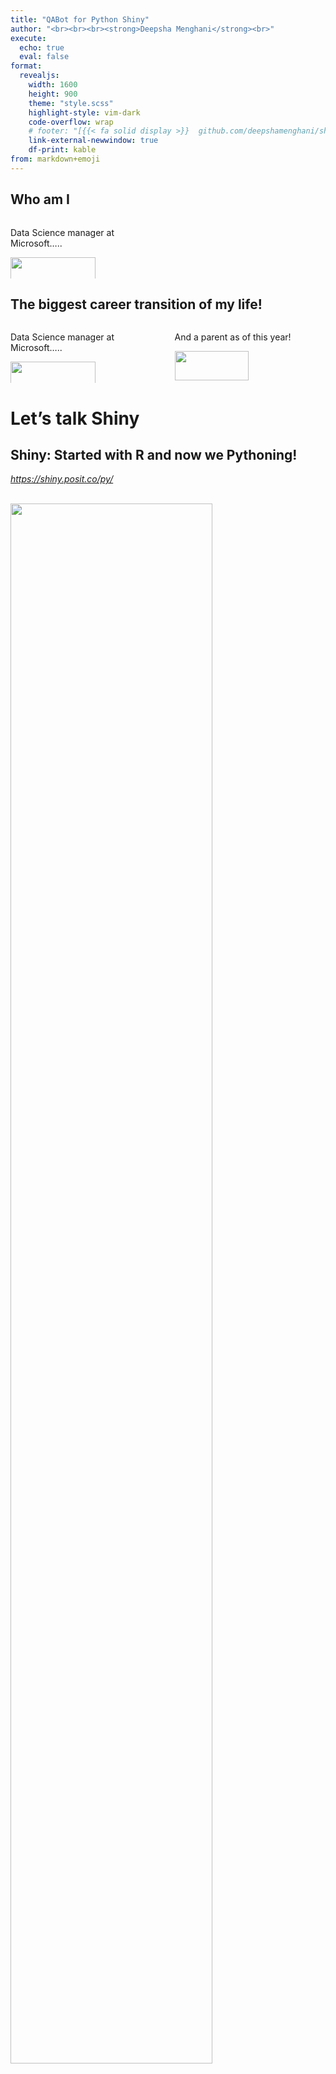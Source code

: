 ```yaml
---
title: "QABot for Python Shiny"
author: "<br><br><br><strong>Deepsha Menghani</strong><br>"
execute: 
  echo: true
  eval: false
format: 
  revealjs:
    width: 1600
    height: 900
    theme: "style.scss"
    highlight-style: vim-dark
    code-overflow: wrap
    # footer: "[{{< fa solid display >}}  github.com/deepshamenghani/shinypython_meetup](https://github.com/deepshamenghani/shinypython_meetup) [{{< fa brands mastodon >}} @deepshamenghani](https://fosstodon.org/@deepsha)"
    link-external-newwindow: true
    df-print: kable
from: markdown+emoji
---
```


## Who am I

::::: columns
::: {.column width="50%"}
Data Science manager at Microsoft.....

![](images/DeepshaMenghani.png){width="75%" fig-align="center" fig-alt="Self portrait."}
:::

::: {.column width="50%"}
:::
:::::

## The biggest career transition of my life!

::::: columns
::: {.column width="50%"}
Data Science manager at Microsoft.....

![](images/DeepshaMenghani.png){width="75%" fig-align="center" fig-alt="Self portrait."}
:::

::: {.column width="50%"}
And a parent as of this year!

![](images/fam.jpg){width="70%" fig-align="center" fig-alt="Deepsha's puppy and baby hanging."}
:::
:::::

# Let's talk Shiny

## Shiny: Started with R and now we Pythoning!

[*https://shiny.posit.co/py/*](https://shiny.posit.co/py/) <br><br>

![](images/shinypython.png){width="80%" fig-align="center" fig-alt="Shiny python dashboard example"}

# Who here has heard about ChatGPT?

# 

![](images/chatgptsun_gif.gif){width="100%" fig-align="center" fig-alt="Shiny python dashboard example"}

## How does it do that? 


::: {.fragment}

### To understand that, think of my 7 month old as a Generative AI system

![](images/mybaby.jpg){width="30%" fig-align="center" fig-alt="my baby"}

:::

## How does it do that? 


### To understand that, think of my 7 month old as a Generative AI system

<br>

![](images/twinkletwinkle.png){width="100%" fig-align="center" fig-alt="twinkle twinkle"}

## Imagine such a tool inside our Shiny application

::::: columns
::: {.column width="50%"}
![](images/shinyapp.gif){width="100%" fig-align="center" fig-alt="Shiny python dashboard example"}
:::

::: {.column width="50%"}
:::
:::::

## Steps to build it

:::::: columns
::: {.column width="50%"}
![](images/shinyapp.gif){width="100%" fig-align="center" fig-alt="Shiny python dashboard example"}
:::

:::: {.column width="50%"}
::: incremental
1.  Set up the Python environment
2.  Create an OpenAI account
3.  Build the chatbot
4.  Develop the application
:::
::::
::::::

# 1. Set up the Python environment

## Setting up environment

<br>

::: incremental
1.  Create a virtual environment for your project (just best practice)
2.  Install the required packages 
    ```md
    pip install shiny openai python-dotenv
    ```
3. Install Shiny for Python extension (For VSCode)

:::

# 2. Create an OpenAI account

## Create an account

Go to [https://platform.openai.com/](https://platform.openai.com/)

![](images/openai_platform.png){width="100%" fig-align="center" fig-alt="Sopen ai platform"}

## Get the API key

![](images/openai_apikeypage.png){width="100%" fig-align="center" fig-alt="openai api key"}

## 

![](images/guard-this-shit-with-your-life-always-do.gif){width="100%" fig-align="center" fig-alt="guard it"}

## Safeguard API key

<br>

::: {.fragment}
*env file* <br>

```md
OPENAI_API_KEY = "sk-xxxxxxxxxxxxxxxxxxxxxxxxxxxx"
```
:::

<hr>

::: {.fragment}
*gitignore file* <br>

```md
.env
```
:::

<hr>

::: {.fragment}
*Access it from your python file* <br>

```python
#| code-line-numbers: "|1-2|4|5|"
import os
import dotenv

dotenv.load_dotenv()
api_key=os.getenv('OPENAI_API_KEY')
```
:::

# 3. Build the chatbot

*conversationchatbot.py file* <br>

## Connect with OpenAI client

<br>

::: {.fragment}
*conversationchatbot.py file* <br>

```python
#| code-line-numbers: "|1|2-5|6|"
from openai import OpenAI
import os
import dotenv

dotenv.load_dotenv()
client = OpenAI(api_key=os.getenv('OPENAI_API_KEY'))
```
:::

## Build the conversation input for OpenAI call

::: {.fragment}
![](images/openaisendreceive.png){width="70%" fig-align="left" fig-alt="guard it"}

:::

::: {.fragment}
::: {.incremental}
Conversation input consists of: 

1.  The role of the chatbot (character + personality)
2.  The question input by the user
3.  The entire ongoing conversation thus far + the next question

:::
:::





## Build the conversation input for OpenAI call

![](images/openaisendreceive.png){width="70%" fig-align="left" fig-alt="guard it"}

::: {.fragment}

```python
conversation = [{"role": "system", "content": "You are an assistant."}]
```
:::

::: {.fragment}
![](images/print_convo_role.png){width="70%" fig-align="left" fig-alt="guard it"}

:::

::: {.fragment}

```python
#| code-line-numbers: "1|2|"
inputquestion = "Where is the moon?"
conversation.append({"role": "user", "content": inputquestion})
```
:::

::: {.fragment}
![](images/print_convo_user.png){width="70%" fig-align="left" fig-alt="guard it"}

:::


## Send API call with conversation context to get response

::: {.fragment}

*Chat completion format* <br>

```python
#| code-line-numbers: "|1|2|3|"
response = client.chat.completions.create(
        model="gpt-3.5-turbo",
        messages=conversation
    )
```

:::

::: {.fragment}

:::{.callout-caution title="response"}
ChatCompletion(id='chatcmpl-9uUJ1QzCnQP7tPji48AIal9LQ8Fpe', choices=[Choice(finish_reason='stop', index=0, logprobs=None, message=ChatCompletionMessage(content="The moon is currently in the sky, but its precise location will depend on your specific location and the time of day. If you would like to know the moon's current phase or position in the sky for your location, you can use a moon tracking app or website.", refusal=None, role='assistant', function_call=None, tool_calls=None))], created=1723249891, model='gpt-3.5-turbo-0125', object='chat.completion', service_tier=None, system_fingerprint=None, usage=CompletionUsage(completion_tokens=54, prompt_tokens=21, total_tokens=75))
:::

:::

## Send API call with conversation context to get response


*Pull out the response content* <br>

```python
assistant_response = response.choices[0].message.content
```

::: {.fragment}

:::{.callout-tip title="assistant_response"}
"The moon is currently in the sky, but its precise location will depend on your specific location and the time of day. If you would like to know the moon's current phase or position in the sky for your location, you can use a moon tracking app or website."
:::

:::

## Turn the API call into a function

::: {.fragment}


```python
#| code-line-numbers: "|1-3|5-6|8-9|11|12-13|15-19|21-22|24|11-24|"
from openai import OpenAI
import os
import dotenv

dotenv.load_dotenv()
client = OpenAI(api_key=os.getenv('OPENAI_API'))

# Create a role instruction for the bot
conversation = [{"role": "system", "content": "You are an assistant."}]

def ask_question(inputquestion):
    # Append the user's question to the conversation array
    conversation.append({"role": "user","content": inputquestion})

    # Request gpt-3.5-turbo for chat completion or a response
    response = client.chat.completions.create(
        model="gpt-3.5-turbo",
        messages=conversation
    )

    # Access the response from the API to display it
    assistant_response = response.choices[0].message.content
    
    return assistant_response

```

:::

## Turn the API call into a function
*conversationchatbot.py file* <br>

::: {.fragment}

```python
ask_question("Where is the moon?")
```

:::


::: {.fragment}

:::{.callout-tip title="function output"}
"The moon is currently in the sky, but its precise location will depend on your specific location and the time of day. If you would like to know the moon's current phase or position in the sky for your location, you can use a moon tracking app or website."
:::

:::


# Let's create the Shiny application to serve this bot

## The basic app commands and structure to get started
::: columns
::: {.column width="35%"}
::: fragment
*Shiny create - -help* <br><br>
:::
:::

::: {.column width="65%"}
::: fragment
![](images/shinycreatehelp.png){width="100%" fig-align="center" fig-alt="Shiny python dashboard example"}
:::
:::
:::

## The code structure of a basic app

::: columns
::: {.column width="50%"}
*Shiny create -t basic-app* <br>

```python
#| code-line-numbers: "|1|3-7|9-12|14"
from shiny import App, render, ui

app_ui = ui.page_fluid(
    ui.panel_title("Hello Shiny!"),
    ui.input_slider("n", "N", 0, 100, 20),
    ui.output_text_verbatim("txt"),
)

def server(input, output, session):
    @render.text
    def txt():
        return f"n*2 is {input.n() * 2}"

app = App(app_ui, server)

```
:::

::: {.column width="50%"}

<br>
![](images/appbasic.png){width="100%" fig-align="center" fig-alt="Shiny python dashboard example"}
:::
:::

# Let's update the Shiny App for our QA bot

## Add a title


::: columns
::: {.column width="50%"}
<br>

```python
#| code-line-numbers: "|5-6"
from shiny import App, render, ui

app_ui = ui.page_fillable(
    ui.page_auto(
        # Title of the application
        ui.h1("Shiny Web Application Chatbot")
    )
)

def server(input, output, session):
    @render.text
    def txt():
        return ""

app = App(app_ui, server)

```
:::

::: {.column width="50%"}

<br>
![](images/shinytitle.png){width="100%" fig-align="center" fig-alt="Shiny python dashboard example"}
:::
:::

## Make the title pretty

::: columns
::: {.column width="50%"}
<br>

```python
#| code-line-numbers: "5-6"
from shiny import App, render, ui

app_ui = ui.page_fillable(
    ui.page_auto(
        # Title of the application
        ui.h1("Shiny Web Application Chatbot", style="font-family: Arial, sans-serif; color: #0078B8; text-shadow: 2px 2px 4px #000000; font-size: 2.7em; text-align: center; padding: 20px;"),
    )
)

def server(input, output, session):
    @render.text
    def txt():
        return ""

app = App(app_ui, server)


```
:::

::: {.column width="50%"}

<br>
![](images/shinytitlestyled.png){width="100%" fig-align="center" fig-alt="Shiny python dashboard example"}
:::
:::

## Add a description

::: columns
::: {.column width="50%"}
<br>

```python
#| code-line-numbers: "7-8"
from shiny import App, render, ui

app_ui = ui.page_fillable(
    ui.page_auto(
        # Title of the application
        ui.h1("Shiny Web Application Chatbot", style="font-family: Arial, sans-serif; color: #0078B8; text-shadow: 2px 2px 4px #000000; font-size: 2.7em; text-align: center; padding: 20px;"),
        # Description of the application
        ui.markdown("This application allows you to ask questions and get answers using a conversational AI model."),
    )
)

def server(input, output, session):
    @render.text
    def txt():
        return ""

app = App(app_ui, server)
```
:::

::: {.column width="50%"}

<br>
![](images/shinydesc){width="100%" fig-align="center" fig-alt="Shiny python dashboard example"}
:::
:::


## Add a box for user to input question

::: columns
::: {.column width="50%"}
<br>

```python
#| code-line-numbers: "9-10"
from shiny import App, render, ui

app_ui = ui.page_fillable(
    ui.page_auto(
        # Title of the application
        ui.h1("Shiny Web Application Chatbot", style="font-family: Arial, sans-serif; color: #0078B8; text-shadow: 2px 2px 4px #000000; font-size: 2.7em; text-align: center; padding: 20px;"),
        # Description of the application
        ui.markdown("This application allows you to ask questions and get answers using a conversational AI model."),
        # Text input for user to enter their question
        ui.input_text("question_input", "Please enter your question and press 'Send':", width="100%"),
    )
)

def server(input, output, session):
    @render.text
    def txt():
        return ""

app = App(app_ui, server)
```
:::

::: {.column width="50%"}

<br>
![](images/shinyuserinput.png){width="100%" fig-align="center" fig-alt="Shiny python dashboard example"}
:::
:::



## Add a send button

::: columns
::: {.column width="50%"}
<br>

```python
#| code-line-numbers: "11-12"
from shiny import App, render, ui

app_ui = ui.page_fillable(
    ui.page_auto(
        # Title of the application
        ui.h1("Shiny Web Application Chatbot", style="font-family: Arial, sans-serif; color: #0078B8; text-shadow: 2px 2px 4px #000000; font-size: 2.7em; text-align: center; padding: 20px;"),
        # Description of the application
        ui.markdown("This application allows you to ask questions and get answers using a conversational AI model."),
        # Text input for user to enter their question
        ui.input_text("question_input", "Please enter your question and press 'Send':", width="100%"),
        # Button to send the question
        ui.input_action_button("send_button", "Send", class_="btn-primary"),    
    )
)

def server(input, output, session):
    @render.text
    def txt():
        return ""

app = App(app_ui, server)
```
:::

::: {.column width="50%"}

<br>
![](images/shinysendbutton.png){width="100%" fig-align="center" fig-alt="Shiny python dashboard example"}
:::
:::

## Add an area for the answer to appear

::: columns
::: {.column width="50%"}
<br>

```python
#| code-line-numbers: "13-17|"
from shiny import App, render, ui

app_ui = ui.page_fillable(
    ui.page_auto(
        # Title of the application
        ui.h1("Shiny Web Application Chatbot", style="font-family: Arial, sans-serif; color: #0078B8; text-shadow: 2px 2px 4px #000000; font-size: 2.7em; text-align: center; padding: 20px;"),
        # Description of the application
        ui.markdown("This application allows you to ask questions and get answers using a conversational AI model."),
        # Text input for user to enter their question
        ui.input_text("question_input", "Please enter your question and press 'Send':", width="100%"),
        # Button to send the question
        ui.input_action_button("send_button", "Send", class_="btn-primary"), 
        # Card to display the answer
        ui.card(
            ui.output_text("answer_output", inline=True),
            style="white-space: pre-wrap; width: 100%; margin: 3; padding: 10px;"
        )   
    )
)

def server(input, output, session):
    @render.text
    def txt():
        return ""

app = App(app_ui, server)
```
:::

::: {.column width="50%"}

<br>
![](images/shinyanswerarea.png){width="100%" fig-align="center" fig-alt="Shiny python dashboard example"}
:::
:::


## Update the server to get response from OpenAI

::: columns
::: {.column width="50%"}
<br>

```python
#| code-line-numbers: "|1|2|22-36|25|25-26|25-27|25-29|25-36"
from shiny import App, render, ui, reactive
import conversationchatbot  

app_ui = ui.page_fillable(
    ui.page_auto(
        # Title of the application
        ui.h1("Shiny Web Application Chatbot", style="font-family: Arial, sans-serif; color: #0078B8; text-shadow: 2px 2px 4px #000000; font-size: 2.7em; text-align: center; padding: 20px;"),
        # Description of the application
        ui.markdown("This application allows you to ask questions and get answers using a conversational AI model."),
        # Text input for user to enter their question
        ui.input_text("question_input", "Please enter your question and press 'Send':", width="100%"),
        # Button to send the question
        ui.input_action_button("send_button", "Send", class_="btn-primary"), 
        # Card to display the answer
        ui.card(
            ui.output_text("answer_output", inline=True),
            style="white-space: pre-wrap; width: 100%; margin: 3; padding: 10px;"
        )   
    )
)

def server(input, output, session):
    # Define the output for the answer
    @output
    @render.text
    @reactive.event(input.send_button, ignore_none=False)
    def answer_output():
        # Get the user's question from the input
        question = input.question_input()
        if question:
            # Get the response from the conversational AI model using the provided API key
            response = conversationchatbot.ask_question(question)
            return response
        else:
            # Return placeholder text if no question is entered
            return "....."

app = App(app_ui, server)

```
:::

::: {.column width="50%"}

<br>
![](images/shinyquestionanswer_gif.gif){width="100%" fig-align="center" fig-alt="Shiny python dashboard example"}
:::
:::

# The chatbot is ready and served through our shiny application. You did it!

# Now, let's have the user input their API key in the Shiny dashboard

## Update conversation chatbot function
::: {.fragment}

### Original function with user question input as parameter

```python
#| code-line-numbers: "|1-3|5-6|8-9|11|12-13|15-19|21-22|24"
from openai import OpenAI
import os
import dotenv

dotenv.load_dotenv()
client = OpenAI(api_key=os.getenv('OPENAI_API'))

# Create a role instruction for the bot
conversation = [{"role": "system", "content": "You are an assistant."}]

def ask_question(inputquestion):
    # Append the user's question to the conversation array
    conversation.append({"role": "user","content": inputquestion})

    # Request gpt-3.5-turbo for chat completion or a response
    response = client.chat.completions.create(
        model="gpt-3.5-turbo",
        messages=conversation
    )

    # Access the response from the API to display it
    assistant_response = response.choices[0].message.content
    
    return assistant_response

```

:::

## Update conversation chatbot function


### Add API key as input parameter to the function



```python
#| code-line-numbers: "|1-3|5|7-8|10|10-12|10-15|10-21|10-24|10-26"
from openai import OpenAI
import os
import dotenv

dotenv.load_dotenv()

# Create an instruction for the bot
conversation = [{"role": "system", "content": "You are an assistant."}]

def ask_question(inputquestion, api_key):
    # Initialize the OpenAI client with the provided API key
    client = OpenAI(api_key=api_key)

    # Append the user's question to the conversation array
    conversation.append({"role": "user", "content": inputquestion})

    # Request gpt-3.5-turbo for chat completion or a response
    response = client.chat.completions.create(
        model="gpt-3.5-turbo",
        messages=conversation
    )

    # Access the response from the API to display it
    assistant_response = response.choices[0].message.content

    return assistant_response

```


## Update conversation chatbot function

### Test the function

::: {.fragment}

```python
ask_question(
    "Where is the moon?"
)
```
:::


::: {.fragment}

:::{.callout-warning title="Error"}
TypeError: ask_question() missing 1 required positional argument: 'api_key'
:::

:::

::: {.fragment}

```python
ask_question(
    "Where is the moon?", 
    os.getenv('OPENAI_API_KEY')
)
```
:::


::: {.fragment}

:::{.callout-tip title="function output"}
"The moon is currently in the sky, orbiting around Earth. Its exact position in the sky will depend on your location and the current time. If you are looking for more specific information about the moon's position, you can use a stargazing app or website to track its location in real-time."
:::

:::


## Update the app for API key input

::: columns
::: {.column width="50%"}
<br>

```python
#| code-line-numbers: "|10-11"
from shiny import App, render, ui, reactive
import conversationchatbot  

app_ui = ui.page_fillable(
    ui.page_auto(
        # Title of the application
        ui.h1("Shiny Web Application Chatbot", style="font-family: Arial, sans-serif; color: #0078B8; text-shadow: 2px 2px 4px #000000; font-size: 2.7em; text-align: center; padding: 20px;"),
        # Description of the application
        ui.markdown("This application allows you to ask questions and get answers using a conversational AI model."),
        # Click the button to add the API key
        ui.card(ui.input_action_button("apikey", "Enter OpenAI API Key to get started", class_="btn-warning")), 
        # Text input for user to enter their question
        ui.input_text("question_input", "Please enter your question and press 'Send':", width="100%"),
        # Button to send the question
        ui.input_action_button("send_button", "Send", class_="btn-primary"), 
        # Card to display the answer
        ui.card(
            ui.output_text("answer_output", inline=True),
            style="white-space: pre-wrap; width: 100%; margin: 3; padding: 10px;"
        )   
    )
)

def server(input, output, session):
    # Define the output for the answer
    @output
    @render.text
    @reactive.event(input.send_button, ignore_none=False)
    def answer_output():
        # Get the user's question from the input
        question = input.question_input()
        if question:
            # Get the response from the conversational AI model using the provided API key
            response = conversationchatbot.ask_question(question)
            return response
        else:
            # Return placeholder text if no question is entered
            return "....."

app = App(app_ui, server)

```
:::

::: {.column width="50%"}

<br>
![](images/shinyenterapikeybutton.png){width="100%" fig-align="center" fig-alt="Shiny python dashboard example"}
:::
:::


## Clean up the API key error

::: columns
::: {.column width="50%"}
<br>

```python
#| code-line-numbers: "10-11|18|29|29-31|29-39|29-42"
from shiny import App, render, ui, reactive
import conversationchatbot  

app_ui = ui.page_fillable(
    ui.page_auto(
        # Title of the application
        ui.h1("Shiny Web Application Chatbot", style="font-family: Arial, sans-serif; color: #0078B8; text-shadow: 2px 2px 4px #000000; font-size: 2.7em; text-align: center; padding: 20px;"),
        # Description of the application
        ui.markdown("This application allows you to ask questions and get answers using a conversational AI model."),
        # Click the button to add the API key
        ui.card(ui.input_action_button("apikey", "Enter OpenAI API Key to get started", class_="btn-warning")), 
        # Text input for user to enter their question
        ui.input_text("question_input", "Please enter your question and press 'Send':", width="100%"),
        # Button to send the question
        ui.input_action_button("send_button", "Send", class_="btn-primary"), 
        # Card to display the answer
        ui.card(
            ui.output_text("answer_output", inline=True),
            style="white-space: pre-wrap; width: 100%; margin: 3; padding: 10px;"
        )   
    )
)

def server(input, output, session):
    # Define the output for the answer
    @output
    @render.text
    @reactive.event(input.send_button, ignore_none=False)
    def answer_output():
        # Get the user's question from the input
        question = input.question_input()
        if question:
            # Check if the API key has been provided
            if not input.apikey(): 
                return "Please input your OpenAI API key"
            else: 
                # Get the response from the conversational AI model using the provided API key
                response = conversationchatbot.ask_question(question, api_key=input.password())
                return response
        else:
            # Return placeholder text if no question is entered
            return "....."

app = App(app_ui, server)

```
:::

::: {.column width="50%"}

<br>
![](images/shinyapikeymissingclean.png){width="100%" fig-align="center" fig-alt="Shiny python dashboard example"}
:::
:::


## Create a modal for user to input API key

::: columns
::: {.column width="50%"}
<br>

```python
#| code-line-numbers: "|10-11|25-27|25-28|25-29|25-31|25-33|25-36|25-37|25-43"
from shiny import App, render, ui, reactive
import conversationchatbot  

app_ui = ui.page_fillable(
    ui.page_auto(
        # Title of the application
        ui.h1("Shiny Web Application Chatbot", style="font-family: Arial, sans-serif; color: #0078B8; text-shadow: 2px 2px 4px #000000; font-size: 2.7em; text-align: center; padding: 20px;"),
        # Description of the application
        ui.markdown("This application allows you to ask questions and get answers using a conversational AI model."),
        # Click the button to add the API key
        ui.card(ui.input_action_button("apikey", "Enter OpenAI API Key to get started", class_="btn-warning")), 
        # Text input for user to enter their question
        ui.input_text("question_input", "Please enter your question and press 'Send':", width="100%"),
        # Button to send the question
        ui.input_action_button("send_button", "Send", class_="btn-primary"), 
        # Card to display the answer
        ui.card(
            ui.output_text("answer_output", inline=True),
            style="white-space: pre-wrap; width: 100%; margin: 3; padding: 10px;"
        )   
    )
)

def server(input, output, session):
    # Display a modal for API key input when the 'apikey' input is triggered
    @reactive.effect
    @reactive.event(input.apikey)
    def _():
        m = ui.modal(  
            # Input field for the OpenAI API key
            ui.input_password("password", "OpenAI API key:"),
            # Button to connect to OpenAI
            ui.input_action_button("connect", "Connect to OpenAI"),
            easy_close=True,  
            footer=None,  
        )  
        ui.modal_show(m)  # Show the modal
        
    # Remove the modal when the 'connect' button is pressed
    @reactive.effect  
    @reactive.event(input.connect)  
    def __():  
        ui.modal_remove()  # Hide the modal
    
    # Define the output for the answer
    @output
    @render.text
    @reactive.event(input.send_button, ignore_none=False)
    def answer_output():
        # Get the user's question from the input
        question = input.question_input()
        if question:
            # Check if the API key has been provided
            if not input.apikey(): 
                return "Please input your OpenAI API key"
            else: 
                # Get the response from the conversational AI model using the provided API key
                response = conversationchatbot.ask_question(question, api_key=input.password())
                return response
        else:
            # Return placeholder text if no question is entered
            return "....."

app = App(app_ui, server)

```
:::

::: {.column width="50%"}

<br>
![](images/shinyapikeymodalexit_gif.gif){width="100%" fig-align="center" fig-alt="Shiny python dashboard example"}
:::
:::

## I know that was a lot of information!!!

<br>

![](images/taylorscreaming.gif){width="100%" fig-align="center" fig-alt="TSwift screaming"}

# There is more you can do with chatbots to make them relevant to your Shiny app documentation

## Generic bot
<br>

::: incremental
1.  Prompt
2.  Response
:::


## Retrieval Augmented Generation (RAG) bot
<br>

1.  Prompt
2.  Data
3.  Response

::: {.fragment}

:::{.callout-tip title="Blog link"}
[Build a Superhero Facts RAG QA Bot](https://medium.com/data-science-at-microsoft/how-i-built-a-superhero-facts-rag-qa-bot-using-langchain-qdrant-and-openai-20a04202c6b1?sk=01babb6394b331bd07ac26b2de9cf5b5)
:::

:::



## Resources

-   **Everything related to this presentation**
    -   [Short Link to presentation - https://bit.ly/shinyforpythonslides](https://bit.ly/shinyforpythonslides)
    -   [Shiny code](https://www.apreshill.com/blog/2022-04-we-dont-talk-about-quarto/)
    -   ["Who is the Goodest Doggy" App]()
-   **Additional Peeps, resources and events to follow**
    -   [Gordon Shotwell](https://www.linkedin.com/in/gshotwell/)
    -   [Upcoming Shiny Express webinar by Winston Chang](https://www.linkedin.com/posts/rachaeldempsey_were-so-excited-to-share-a-quicker-and-simpler-activity-7166453499340259328-__Me?utm_source=share&utm_medium=member_desktop)
    -   [Shiny for python documentation](https://shiny.posit.co/py/docs/overview.html)
    -   [Deploying Shiny for Python application](https://shiny.posit.co/py/docs/deploy.html)

## Let's connect

::: columns
::: {.column width="50%"}

Mastodon: [\@deepsha](https://fosstodon.org/@deepsha)

LinkedIn: [deepshamenghani](https://bit.ly/deepshamenghani)

Github: [deepshamenghani](https://github.com/deepshamenghani/)

<br> 

### Github repo qr code
[![](images/bit.ly_chatbot_shiny_python.png){style="max-" fig-alt="QR code to slides." fig-align="left" height="300"}](https://bit.ly/chatbot_shiny_python)
:::

::: {.column width="50%"}
![](images/DeepshaMenghani.png){height="600"}
:::
:::

